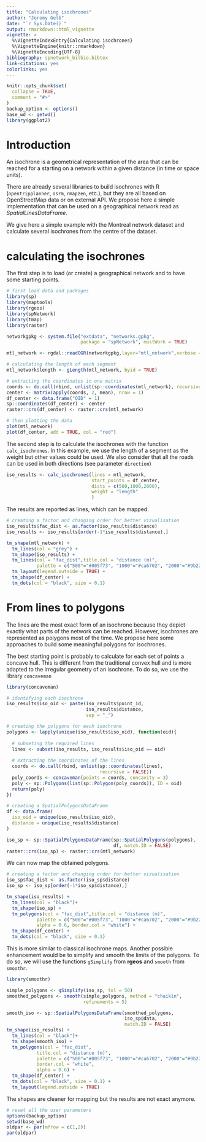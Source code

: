 ```yaml
---
title: "Calculating isochrones"
author: "Jeremy Gelb"
date: "`r Sys.Date()`"
output: rmarkdown::html_vignette
vignette: >
  %\VignetteIndexEntry{Calculating isochrones}
  %\VignetteEngine{knitr::rmarkdown}
  %\VignetteEncoding{UTF-8}
bibliography: spnetwork_bilbio.bibtex
link-citations: yes
colorlinks: yes
---
```


```r
knitr::opts_chunk$set(
  collapse = TRUE,
  comment = "#>"
)
backup_option <- options()
base_wd <- getwd()
library(ggplot2)
```

# Introduction

An isochrone is a geometrical representation of the area that can be reached for a starting on a network within a given distance (in time or space units).

There are already several libraries to build isochrones with R (`opentripplanner`, `osrm`, `rmapzen`, etc.), but they are all based on OpenStreetMap data or on external API. We propose here a simple implementation that can be used on a geographical network read as *SpatialLinesDataFrame*.

We give here a simple example with the Montreal network dataset and calculate several isochrones from the centre of the dataset.

# calculating the isochrones

The first step is to load (or create) a geographical network and to have some starting points.

```r
# first load data and packages
library(sp)
library(maptools)
library(rgeos)
library(spNetwork)
library(tmap)
library(raster)

networkgpkg <- system.file("extdata", "networks.gpkg",
                           package = "spNetwork", mustWork = TRUE)

mtl_network <- rgdal::readOGR(networkgpkg,layer="mtl_network",verbose = FALSE)

# calculating the length of each segment
mtl_network$length <- gLength(mtl_network, byid = TRUE)

# extracting the coordinates in one matrix
coords <- do.call(rbind, unlist(sp::coordinates(mtl_network), recursive = FALSE))
center <- matrix(apply(coords, 2, mean), nrow = 1)
df_center <- data.frame("OID" = 1)
sp::coordinates(df_center) <- center
raster::crs(df_center) <- raster::crs(mtl_network)

# then plotting the data
plot(mtl_network)
plot(df_center, add = TRUE, col = "red")
```

The second step is to calculate the isochrones with the function `calc_isochrones`. In this example, we use the length of a segment as the weight but other values could be used. We also consider that all the roads can be used in both directions (see parameter `direction`)

```r
iso_results <- calc_isochrones(lines = mtl_network,
                               start_points = df_center,
                               dists = c(500,1000,2000),
                               weight = "length"
                               )

```

The results are reported as lines, which can be mapped.

```r
# creating a factor and changing order for better vizualisation
iso_results$fac_dist <- as.factor(iso_results$distance)
iso_results <- iso_results[order(-1*iso_results$distance),]

tm_shape(mtl_network) + 
  tm_lines(col = "grey") +
  tm_shape(iso_results) + 
  tm_lines(col = "fac_dist",title.col = "distance (m)",
           palette = c("500"="#005f73", "1000"="#ca6702", "2000"="#9b2226"))+
  tm_layout(legend.outside = TRUE) + 
  tm_shape(df_center) + 
  tm_dots(col = "black", size = 0.1)

```


# From lines to polygons

The lines are the most exact form of an isochrone because they depict exactly what parts of the network can be reached. However, isochrones are represented as polygons most of the time. We propose here some approaches to build some meaningful polygons for isochrones.

The best starting point is probably to calculate for each set of points a concave hull. This is different from the traditional convex hull and is more adapted to the irregular geometry of an isochrone. To do so, we use the library `concaveman`

```r
library(concaveman)

# identifying each isochrone
iso_results$iso_oid <- paste(iso_results$point_id,
                             iso_results$distance,
                             sep = "_")

# creating the polygons for each isochrone
polygons <- lapply(unique(iso_results$iso_oid), function(oid){
  
  # subseting the required lines
  lines <- subset(iso_results, iso_results$iso_oid == oid)
  
  # extracting the coordinates of the lines
  coords <- do.call(rbind, unlist(sp::coordinates(lines),
                                  recursive = FALSE))
  poly_coords <- concaveman(points = coords, concavity = 3)
  poly <- sp::Polygons(list(sp::Polygon(poly_coords)), ID = oid)
  return(poly)
})

# creating a SpatialPolygonsDataFrame
df <- data.frame(
  iso_oid = unique(iso_results$iso_oid),
  distance = unique(iso_results$distance)
)

iso_sp <- sp::SpatialPolygonsDataFrame(sp::SpatialPolygons(polygons),
                                       df, match.ID = FALSE)
raster::crs(iso_sp) <- raster::crs(mtl_network)
```

We can now map the obtained polygons.

```r
# creating a factor and changing order for better vizualisation
iso_sp$fac_dist <- as.factor(iso_sp$distance)
iso_sp <- iso_sp[order(-1*iso_sp$distance),]

tm_shape(iso_results) + 
  tm_lines(col = "black")+
  tm_shape(iso_sp) + 
  tm_polygons(col = "fac_dist",title.col = "distance (m)",
           palette = c("500"="#005f73", "1000"="#ca6702", "2000"="#9b2226"),
           alpha = 0.6, border.col = "white") +
  tm_shape(df_center) + 
  tm_dots(col = "black", size = 0.1)

```

This is more similar to classical isochrone maps. Another possible enhancement would be to simplify and smooth the limits of the polygons. To do so, we will use the functions `gSimplify` from **rgeos** and `smooth` from `smoothr`.

```r
library(smoothr)

simple_polygons <- gSimplify(iso_sp, tol = 50)
smoothed_polygons <- smooth(simple_polygons, method = "chaikin", 
                            refinements = 5)

smooth_iso <- sp::SpatialPolygonsDataFrame(smoothed_polygons,
                                           iso_sp@data,
                                           match.ID = FALSE)
tm_shape(iso_results) + 
  tm_lines(col = "black")+
  tm_shape(smooth_iso) +
  tm_polygons(col = "fac_dist",
           title.col = "distance (m)",
           palette = c("500"="#005f73", "1000"="#ca6702", "2000"="#9b2226"),
           border.col = "white",
           alpha = 0.6) +
  tm_shape(df_center) + 
  tm_dots(col = "black", size = 0.1) + 
  tm_layout(legend.outside = TRUE)
```

The shapes are cleaner for mapping but the results are not exact anymore.

```r
# reset all the user parameters
options(backup_option)
setwd(base_wd)
oldpar <- par(mfrow = c(1,2))
par(oldpar)
```

